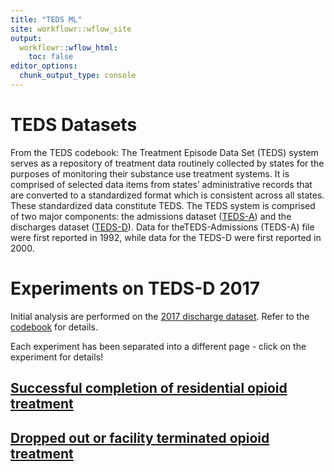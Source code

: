 ```yaml
---
title: "TEDS ML"
site: workflowr::wflow_site
output:
  workflowr::wflow_html:
    toc: false
editor_options:
  chunk_output_type: console
---
```


# TEDS Datasets
From the TEDS codebook:
The Treatment Episode Data Set (TEDS) system serves as a repository of treatment data routinely collected by states for the purposes of monitoring their substance use treatment systems. It is comprised of selected data items from states’ administrative records that are converted to a standardized format which is consistent across all states. These standardized data constitute TEDS.
The TEDS system is comprised of two major components: the admissions dataset ([TEDS-A](https://www.datafiles.samhsa.gov/study-series/treatment-episode-data-set-admissions-teds-nid13518)) and the discharges dataset ([TEDS-D](https://www.datafiles.samhsa.gov/study-series/treatment-episode-data-set-discharges-teds-d-nid13520)). Data for theTEDS-Admissions (TEDS-A) file were first reported in 1992, while data for the TEDS-D were first reported in 2000.


# Experiments on TEDS-D 2017
Initial analysis are performed on the [2017 discharge dataset](https://www.datafiles.samhsa.gov/study-dataset/teds-d-2017-ds0001-teds-d-2017-ds0001-nid18480). Refer to the [codebook](https://wwwdasis.samhsa.gov/dasis2/teds_pubs/TEDS/Discharges/TEDS_D_2017/TEDSD-2017-C.pdf) for details.

Each experiment has been separated into a different page - click on the experiment for details!

## [Successful completion of residential opioid treatment](opioid_completion_2017.html)
## [Dropped out or facility terminated opioid treatment](opioid_dropout_2017.html)
